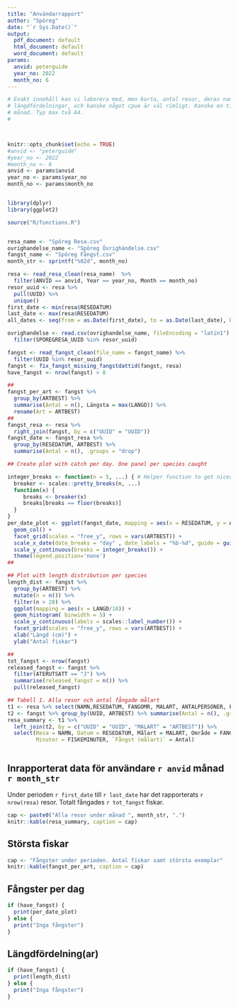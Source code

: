 ```yaml
---
title: "Användarrapport"
author: "Spöreg"
date: "`r Sys.Date()`"
output:
  pdf_document: default
  html_document: default
  word_document: default
params:
  anvid: peterguide
  year_no: 2022
  month_no: 6
---
```


```r

# Exakt innehåll kan vi laborera med, men karta, antal resor, deras namn, artfördelning (målart/fångster),
# längdfördelningar, och kanske något cpue är väl rimligt. Kanske en tidslinje också, eller en tabell med dagar per 
# månad. Typ max två A4.
# 



knitr::opts_chunk$set(echo = TRUE)
#anvid <- "peterguide"
#year_no <- 2022
#month_no <- 6
anvid <- params$anvid
year_no <- params$year_no
month_no <- params$month_no


library(dplyr)
library(ggplot2)

source("R/functions.R")


resa_name <- "Spöreg Resa.csv" 
ovrighandelse_name <- "Spöreg Övrighändelse.csv"
fangst_name <- "Spöreg Fångst.csv"
month_str <- sprintf("%02d", month_no)

resa <- read_resa_clean(resa_name)  %>%
  filter(ANVID == anvid, Year == year_no, Month == month_no)
resor_uuid <- resa %>%
  pull(UUID) %>%
  unique()
first_date <- min(resa$RESEDATUM)
last_date <- max(resa$RESEDATUM)
all_dates <- seq(from = as.Date(first_date), to = as.Date(last_date), by = 1)

ovrighandelse <- read.csv(ovrighandelse_name, fileEncoding = "latin1") %>%
  filter(SPOREGRESA_UUID %in% resor_uuid)

fangst <- read_fangst_clean(file_name = fangst_name) %>%
  filter(UUID %in% resor_uuid)
fangst <- fix_fangst_missing_fangstdattid(fangst, resa)
have_fangst <- nrow(fangst) > 0

##
fangst_per_art <- fangst %>%
  group_by(ARTBEST) %>%
  summarise(Antal = n(), Längsta = max(LANGD)) %>%
  rename(Art = ARTBEST)
##
fangst_resa <- resa %>%
  right_join(fangst, by = c("UUID" = "UUID"))
fangst_date <- fangst_resa %>%
  group_by(RESEDATUM, ARTBEST) %>%
  summarise(Antal = n(), .groups = "drop")

## Create plot with catch per day. One panel per species caught

integer_breaks <- function(n = 5, ...) { # Helper function to get nicer scales
  breaker <- scales::pretty_breaks(n, ...)
  function(x) {
     breaks <- breaker(x)
     breaks[breaks == floor(breaks)]
  }
}
per_date_plot <- ggplot(fangst_date, mapping = aes(x = RESEDATUM, y = Antal, fill = ARTBEST)) +
  geom_col() +
  facet_grid(scales = "free_y", rows = vars(ARTBEST)) +
  scale_x_date(date_breaks = "day" , date_labels = "%b-%d", guide = guide_axis(angle = 60)) +
  scale_y_continuous(breaks = integer_breaks()) +
  theme(legend.position='none')
##

## Plot with length distribution per species
length_dist <- fangst %>%
  group_by(ARTBEST) %>%
  mutate(n = n()) %>%
  filter(n > 20) %>%
  ggplot(mapping = aes(x = LANGD/10)) +
  geom_histogram( binwidth = 5) +
  scale_y_continuous(labels = scales::label_number()) +
  facet_grid(scales = "free_y", rows = vars(ARTBEST)) +
  xlab("Längd (cm)") +
  ylab("Antal fiskar")

##
tot_fangst <- nrow(fangst)
released_fangst <- fangst %>%
  filter(ATERUTSATT == "J") %>%
  summarise(released_fangst = n()) %>%
  pull(released_fangst)

## Tabell 1. Alla resor och antal fångade målart
t1 <- resa %>% select(NAMN,RESEDATUM, FANGOMR, MALART, ANTALPERSONER, FISKEMINUTER, UUID)
t2 <- fangst %>% group_by(UUID, ARTBEST) %>% summarise(Antal = n(), .groups = "drop")
resa_summary <- t1 %>%
  left_join(t2, by = c("UUID" = "UUID", "MALART" = "ARTBEST")) %>%
  select(Resa = NAMN, Datum = RESEDATUM, Målart = MALART, Område = FANGOMR, Personer = ANTALPERSONER,
         Minuter = FISKEMINUTER, `Fångst (målart)` = Antal)



```

## Inrapporterat data för användare `r anvid` månad `r month_str`
Under perioden `r first_date` till `r last_date` har det rapporterats
`r nrow(resa)` resor. Totalt fångades `r tot_fangst` fiskar.

```r
cap <- paste0("Alla resor under månad ", month_str, ".")
knitr::kable(resa_summary, caption = cap)
```
## Största fiskar

```r
cap <- "Fångster under perioden. Antal fiskar samt största exemplar"
knitr::kable(fangst_per_art, caption = cap)
```
## Fångster per dag


```r
if (have_fangst) {
  print(per_date_plot)
} else {
  print("Inga fångster")
}
```


## Längdfördelning(ar)
```r
if (have_fangst) {
  print(length_dist)
} else {
  print("Inga fångster")
}
```
